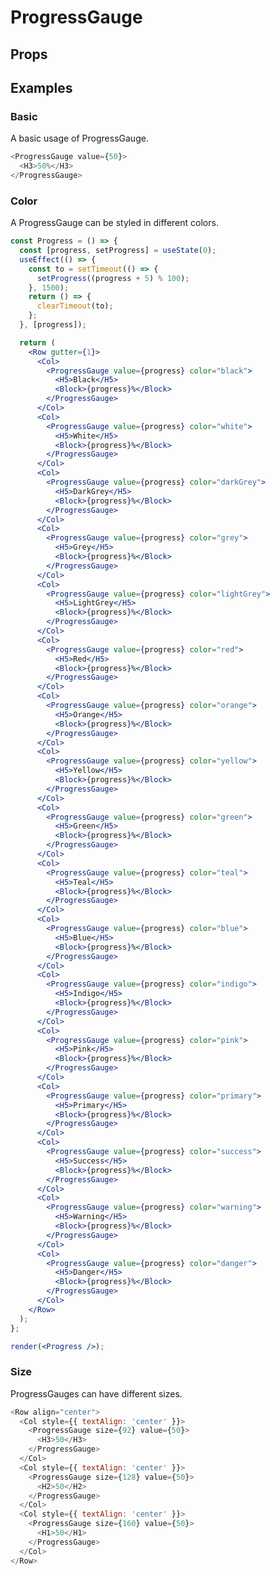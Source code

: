 
<Meta title="ProgressGauge" />

# ProgressGauge

<Description of="ProgressGauge" />

## Props

<Props of="ProgressGauge" />

## Examples

### Basic

A basic usage of ProgressGauge.

```js live
<ProgressGauge value={50}>
  <H3>50%</H3>
</ProgressGauge>
```

### Color

A ProgressGauge can be styled in different colors.

```jsx live withRender
const Progress = () => {
  const [progress, setProgress] = useState(0);
  useEffect(() => {
    const to = setTimeout(() => {
      setProgress((progress + 5) % 100);
    }, 1500);
    return () => {
      clearTimeout(to);
    };
  }, [progress]);

  return (
    <Row gutter={1}>
      <Col>
        <ProgressGauge value={progress} color="black">
          <H5>Black</H5>
          <Block>{progress}%</Block>
        </ProgressGauge>
      </Col>
      <Col>
        <ProgressGauge value={progress} color="white">
          <H5>White</H5>
          <Block>{progress}%</Block>
        </ProgressGauge>
      </Col>
      <Col>
        <ProgressGauge value={progress} color="darkGrey">
          <H5>DarkGrey</H5>
          <Block>{progress}%</Block>
        </ProgressGauge>
      </Col>
      <Col>
        <ProgressGauge value={progress} color="grey">
          <H5>Grey</H5>
          <Block>{progress}%</Block>
        </ProgressGauge>
      </Col>
      <Col>
        <ProgressGauge value={progress} color="lightGrey">
          <H5>LightGrey</H5>
          <Block>{progress}%</Block>
        </ProgressGauge>
      </Col>
      <Col>
        <ProgressGauge value={progress} color="red">
          <H5>Red</H5>
          <Block>{progress}%</Block>
        </ProgressGauge>
      </Col>
      <Col>
        <ProgressGauge value={progress} color="orange">
          <H5>Orange</H5>
          <Block>{progress}%</Block>
        </ProgressGauge>
      </Col>
      <Col>
        <ProgressGauge value={progress} color="yellow">
          <H5>Yellow</H5>
          <Block>{progress}%</Block>
        </ProgressGauge>
      </Col>
      <Col>
        <ProgressGauge value={progress} color="green">
          <H5>Green</H5>
          <Block>{progress}%</Block>
        </ProgressGauge>
      </Col>
      <Col>
        <ProgressGauge value={progress} color="teal">
          <H5>Teal</H5>
          <Block>{progress}%</Block>
        </ProgressGauge>
      </Col>
      <Col>
        <ProgressGauge value={progress} color="blue">
          <H5>Blue</H5>
          <Block>{progress}%</Block>
        </ProgressGauge>
      </Col>
      <Col>
        <ProgressGauge value={progress} color="indigo">
          <H5>Indigo</H5>
          <Block>{progress}%</Block>
        </ProgressGauge>
      </Col>
      <Col>
        <ProgressGauge value={progress} color="pink">
          <H5>Pink</H5>
          <Block>{progress}%</Block>
        </ProgressGauge>
      </Col>
      <Col>
        <ProgressGauge value={progress} color="primary">
          <H5>Primary</H5>
          <Block>{progress}%</Block>
        </ProgressGauge>
      </Col>
      <Col>
        <ProgressGauge value={progress} color="success">
          <H5>Success</H5>
          <Block>{progress}%</Block>
        </ProgressGauge>
      </Col>
      <Col>
        <ProgressGauge value={progress} color="warning">
          <H5>Warning</H5>
          <Block>{progress}%</Block>
        </ProgressGauge>
      </Col>
      <Col>
        <ProgressGauge value={progress} color="danger">
          <H5>Danger</H5>
          <Block>{progress}%</Block>
        </ProgressGauge>
      </Col>
    </Row>
  );
};

render(<Progress />);
```

### Size

ProgressGauges can have different sizes.

```js live
<Row align="center">
  <Col style={{ textAlign: 'center' }}>
    <ProgressGauge size={92} value={50}>
      <H3>50</H3>
    </ProgressGauge>
  </Col>
  <Col style={{ textAlign: 'center' }}>
    <ProgressGauge size={128} value={50}>
      <H2>50</H2>
    </ProgressGauge>
  </Col>
  <Col style={{ textAlign: 'center' }}>
    <ProgressGauge size={160} value={50}>
      <H1>50</H1>
    </ProgressGauge>
  </Col>
</Row>
```
